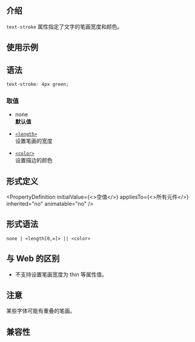 ## 介绍

`text-stroke` 属性指定了文字的笔画宽度和颜色。

## 使用示例


<Go
  example="css-api"
  defaultFile="src/text-stroke/App.tsx"
  img="https://lf-lynx.tiktok-cdns.com/obj/lynx-artifacts-oss-sg/lynx-website/assets/doc/css/text-stroke.jpg"
  entry="src/text-stroke"
  defaultEntryFile="dist/text-stroke.lynx.bundle"
/>

## 语法

```css
text-stroke: 4px green;
```

### 取值

- none <br/>
  **默认值**

- [`<length>`](/api/css/data-type/length.mdx)<br/>
  设置笔画的宽度

- [`<color>`](./color.mdx)<br/>
  设置描边的颜色

## 形式定义


<PropertyDefinition
  initialValue={<>空值</>}
  appliesTo={<>所有元件</>}
  inherited="no"
  animatable="no"
/>

## 形式语法

```
none | <length[0,∞]> || <color>
```

## 与 Web 的区别

- 不支持设置笔画宽度为 thin 等属性值。

## 注意

某些字体可能有重叠的笔画。

## 兼容性


<LegacyCompatTable metadata="css/properties/text-stroke" />

